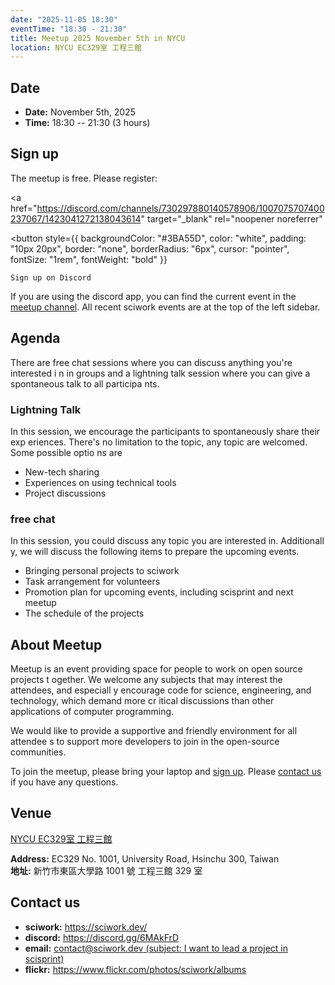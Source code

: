```yaml
---
date: "2025-11-05 18:30"
eventTime: "18:30 - 21:30"
title: Meetup 2025 November 5th in NYCU
location: NYCU EC329室 工程三館
---
```


## Date

- **Date:** November 5th, 2025
- **Time:** 18:30 -- 21:30 (3 hours)

## Sign up

The meetup is free. Please register:

<a 
  href="https://discord.com/channels/730297880140578906/1007075707400237067/1423041272138043614" 
  target="_blank" 
  rel="noopener noreferrer"
>
  <button 
    style={{
      backgroundColor: "#3BA55D",
      color: "white",
      padding: "10px 20px",
      border: "none",
      borderRadius: "6px",
      cursor: "pointer",
      fontSize: "1rem",
      fontWeight: "bold"
    }}
  >
    Sign up on Discord
  </button>
</a>

If you are using the discord app, you can find the current event in the 
[meetup channel](https://discordapp.com/channels/730297880140578906/1007075707400237067).
All recent sciwork events are at the top of the left sidebar.


## Agenda

There are free chat sessions where you can discuss anything you're interested i
n in groups and
a lightning talk session where you can give a spontaneous talk to all participa
nts.

<AgendaTable>
  <AgendaTable.Row time="18:30 - 19:30">
    <AgendaTable.Topic title="Free chat" />
  </AgendaTable.Row>
  <AgendaTable.Row time="19:30 - 20:30">
    <AgendaTable.Topic title="Lightning Talk" />
  </AgendaTable.Row>
  <AgendaTable.Row time="20:30 - 21:30">
    <AgendaTable.Topic title="Free chat" />
  </AgendaTable.Row>
</AgendaTable>

### Lightning Talk

In this session, we encourage the participants to spontaneously share their exp
eriences.
There's no limitation to the topic, any topic are welcomed. Some possible optio
ns are

- New-tech sharing
- Experiences on using technical tools
- Project discussions

### free chat

In this session, you could discuss any topic you are interested in. Additionall
y, we will discuss the following items to prepare the upcoming events.

- Bringing personal projects to sciwork
- Task arrangement for volunteers
- Promotion plan for upcoming events, including scisprint and next meetup
- The schedule of the projects

## About Meetup

Meetup is an event providing space for people to work on open source projects t
ogether. We welcome any subjects that may interest the attendees, and especiall
y encourage code for science, engineering, and technology, which demand more cr
itical discussions than other applications of computer programming.

We would like to provide a supportive and friendly environment for all attendee
s to support more developers to join in the open-source communities.

To join the meetup, please bring your laptop and [sign up](#sign-up). Please 
[contact us](#contact-us) if you have any questions.

## Venue

[NYCU EC329室 工程三館](https://www.nycu.edu.tw/userfiles/nycuch/files/20240507162223659.pdf)

**Address:** EC329 No. 1001, University Road, Hsinchu 300, Taiwan  
**地址:** 新竹市東區大學路 1001 號 工程三館 329 室

<Map src="https://www.google.com/maps/embed?pb=!1m14!1m8!1m3!1d642.5507242197658!2d120.99719205821702!3d24.787349450240324!3m2!1i1024!2i768!4f13.1!3m3!1m2!1s0x3468360f96adabd7%3A0xedfd1ba0fa6c6bf7!2z5ZyL56uL6Zm95piO5Lqk6YCa5aSn5a24IOW3peeoi-S4iemkqA!5e0!3m2!1szh-TW!2stw!4v1756292267647!5m2!1szh-TW!2stw" />

## Contact us

- **sciwork:** https://sciwork.dev/
- **discord:** https://discord.gg/6MAkFrD
- **email:** [contact@sciwork.dev (subject: I want to lead a project in scisprint)](mailto:contact@sciwork.dev?subject=[sciwork]%20I%20want%20to%20lead%20a%20project%20in%20scisprint)
- **flickr:** https://www.flickr.com/photos/sciwork/albums
